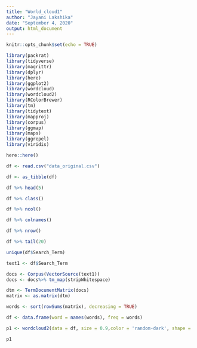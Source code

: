 ---
title: "World_cloud1"
author: "Jayani Lakshika"
date: "September 4, 2020"
output: html_document
---

```{r setup, include=FALSE}
knitr::opts_chunk$set(echo = TRUE)
```


<!--To import necessary packages-->
```{r, message=FALSE, warning=FALSE}
library(packrat)
library(tidyverse)
library(magrittr)
library(dplyr)
library(here)
library(ggplot2)
library(wordcloud)
library(wordcloud2)
library(RColorBrewer)
library(tm)
library(tidytext)
library(mapproj)
library(corpus)
library(ggmap)
library(maps)
library(ggrepel)
library(viridis)
```

```{r}
here::here()
```

```{r, comment = NA}
df <- read.csv("data_original.csv")

df <- as_tibble(df) 

df %>% head(5)

df %>% class()

df %>% ncol()

df %>% colnames()

df %>% nrow()

df %>% tail(20)

```



```{r}
unique(df$Search_Term)

text1 <- df$Search_Term

docs <- Corpus(VectorSource(text1))
docs <- docs%>% tm_map(stripWhitespace)

dtm <- TermDocumentMatrix(docs)
matrix <- as.matrix(dtm)

words <- sort(rowSums(matrix), decreasing = TRUE)

df <- data.frame(word = names(words), freq = words)

p1 <- wordcloud2(data = df, size = 0.9,color = 'random-dark', shape = 'pentagon')

p1
```